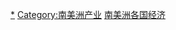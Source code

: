 {{Categories by country|nocat}}

[[Category:各国产业|*]]
[[Category:南美洲产业|Category:南美洲产业]]
[[Category:南美洲各国经济|]]